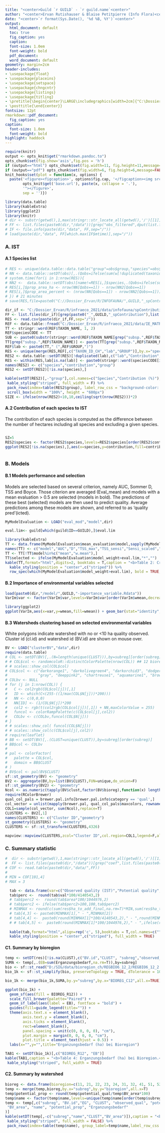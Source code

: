 ```yaml
---
title: "<center>Guild `r GUILD` - `r guild.name`<center>"
author: "<center>Ervan Rutishauser & Blaise Petitpierre (Info Flora)<center>"
date: "<center>`r format(Sys.Date(), '%d %B, %Y')`<center>"
output:
  html_document: default
  toc: true
  fig_caption: yes
  caption:
  font-size: 1.0em
  font-weight: bold
  pdf_document:
  word_document: default
geometry: margin=2cm
header-includes:
- \usepackage{float}
- \usepackage{placeins}
- \usepackage{setspace}
- \usepackage{chngcntr}
- \usepackage{listings}
- \usepackage{titling}
- \pretitle{\begin{center}\LARGE\includegraphics[width=2cm]{"C:\Dossier_Ervan\Admin\Logo info flora-rgb.jpg"}}
- \posttitle{\end{center}}
fontsize: 12pt
rmarkdown::pdf_document:
  fig_caption: yes
caption:
  font-size: 1.0em
  font-weight: bold
highlight: haddock
---
```


```r
require(knitr)
output <- opts_knit$get("rmarkdown.pandoc.to")
opts_chunk$set(fig.show='asis',fig.pos = 'h')
if (output=="html") opts_chunk$set(fig.width=11, fig.height=11,message=FALSE,warning=F, fig_caption=T,tidy.opts=list(width.cutoff=30),tidy=TRUE)
if (output=="pdf") opts_chunk$set(fig.width=6, fig.height=6,message=FALSE,warning=F, fig_caption=T,tidy.opts=list(width.cutoff=30),tidy=TRUE)
knit_hooks$set(plot = function(x, options) {
  paste('<figure><figcaption>', options$fig.cap, '</figcaption><img src="',
        opts_knit$get('base.url'), paste(x, collapse = '.'),
        '"></figure>',
        sep = '')})
```
```r
library(data.table)
library(kableExtra)
library(ggplot2)
library(knitr)
# dir <- substr(getwd(),1,max(stringr::str_locate_all(getwd(),'/')[[1]]))
# FF <- list.files(paste0(dir,"/data"))[grep("obs_filtered",dput(list.files(paste0(dir,"/data"))))]
# IF <- file.info(paste(dir,"data", FF,sep="/"))
# load(paste(dir,"data", FF[which.max(IF$mtime)],sep="/"))
```

### A. IST

#### A.1 Species list

```r
# RES <- unique(data.table::data.table("group"=obs$group,"species"=obs$name,"bioregion"=obs$bioregrion,"weight"=obs$w,prop_area_ha=as.numeric(NA),prop_area_percent=as.numeric(NA)))
# NN <- data.table::setDT(obs)[,.(Qobs=ifelse(sum(w[!duplicated(taxonid)])>=1,1,0)),by=.(grid.id)]
# system.time(for(i in 1:nrow(RES)){
# NN2 <-  data.table::setDT(obs)[name!=RES[i,]$species,.(Qobs=ifelse(sum(w[!duplicated(taxonid)])>=1,1,0)),by=.(grid.id)]
# RES[i,]$prop_area_ha <- nrow(NN[Qobs==1]) - nrow(NN2[Qobs==1])
# RES[i,]$prop_area_percent <- (nrow(NN[Qobs==1]) - nrow(NN2[Qobs==1]))*100/nrow(NN[Qobs==1])
# }) # 21 minutes
# save(RES,file=paste0("C://Dossier_Ervan/R/INFOFAUNA/",GUILD,"_spContribution.Rdata"))
```


```r
dir_if <- "C:/Dossier_Ervan/R/infraeco_2021/data/infofauna/spContribution"
FF <- list.files(dir_if)[grep(paste0("_",GUILD,"_spContribution"),list.files(dir_if))]
RES <- read.csv(paste(dir_if,FF,sep="/"))
REF <- data.table::fread("C:/Dossier_Ervan/R/infraeco_2021/data/IE_MATRICE_PRIO_20210315.csv")
TT <- stringr::word(REF$TAXON_NAME, 1, 2)
REF$speciesCODE <- TT
SUB <- paste0(substr(stringr::word(REF$TAXON_NAME[grep("subsp.",REF$TAXON_NAME)], 2, 2),1,3),".")
TT[grep("subsp.",REF$TAXON_NAME)] <- paste(TT[grep("subsp.",REF$TAXON_NAME)],SUB,sep=" ")
REF$lab <- paste0(TT," (",REF$GROUP,")")
RES <- unique(merge(RES,REF[,c("TAXON_ID_CH","lab","GROUP")],by.x="speciesCODE",by.y="TAXON_ID_CH",all.x=TRUE))
RES2 <- data.table::setDT(RES)[!duplicated(lab),c("lab","Contribution","GROUP")][order(GROUP,-rank(Contribution),decreasing=F),]
RES <- within(RES,lab[is.na(lab)] <- paste0(stringr::word(speciesCODE[is.na(lab)],1,2)," (",GROUP[is.na(lab)],")"))
names(RES2) <- c("species","contribution","group")
RES2 <- setDT(RES2)[!is.na(species),]

kable(setDT(RES2)[,-"group"],col.names=c("Species","Contribution (%)"),caption = "<b>Table 1: Species list, sorted by group. Contributions (%) to IST are given.<b>") %>%
 kable_styling("striped", full_width = F) %>%
 pack_rows(index=table(RES2$group), label_row_css = "background-color: #666; color: #fff;") %>% 
 scroll_box(width = "100%", height = "600px")
SIZE <- ifelse(nrow(RES2)<10,10,ceiling(sqrt(nrow(RES2)))*2)
```

#### A.2 Contribution of each species to IST
The contribution of each species is computed as the difference between the number of hectares including all species and excluding a given species.


<style>
  .superbigimage{
      overflow-x:scroll;
      white-space: nowrap;
  }

  .superbigimage img{
     max-width: none;
  }


</style>


<div class="superbigimage">
```r
SZ=5
RES2$species <- factor(RES2$species,levels=RES2$species[order(RES2$contribution,decreasing=T)])
ggplot(RES2[!is.na(species),],aes(x=species,y=contribution,fill=contribution)) + geom_bar(stat="identity") + theme(axis.text.x = element_text(angle = 65, hjust = 1,size=SZ,face="bold"),axis.text.y = element_text(size=SZ,face="bold"),axis.title.y=element_text(size=SZ,face="bold")) + labs(legend.position="none",x="",y="Contribution to guild space (%)") + scale_fill_continuous(type="viridis",guide=FALSE)
```

</div>



### B. Models 


#### B.1 Models performance and selection 

Models are selected based on several criterion, namely AUC, Sommer D, TSS and Boyce. Those citerion are averaged (Eval_mean) and models with a mean evaluation > 0.5 are selected (models in bold). The predictions of these best (selected) models are then used to predict quality. Average predictions among these models are shown, and referred to as 'quality pred'(icted).

```r
MyModelEvaluation <- LOAD("eval_mod","model",dir)

eval.lim<- guild[which(guild$ID==GUILD),]$eval.lim

library(kableExtra)
TT <- data.frame(MyModelEvaluation$mean_evaluation$model,sapply(MyModelEvaluation$mean_evaluation[,2:8],function(x) as.numeric(x)))
names(TT) <- c("model","AUC","D","TSS_max","TSS_sensi","Sensi_scaled","Boyce","Eval_mean")
TT <- TT[!TT$model%in%c("mean","w.mean"),]
TT$selected <- ifelse(MyModelEvaluation$model_weight>eval.lim,"*","")
kable(TT,format="html",digits=2, booktabs = T,caption = "<b>Table 2: Criterion of model evaluation for 4 models: RF=Random Forest,GBM=gradient boosting model, GAM = general additive model, ME=MaxEnt<b>") %>%
  kable_styling(position = "center",c("striped")) %>% 
  row_spec(which(MyModelEvaluation$model_weight>eval.lim), bold = TRUE, italic = F)
```


#### B.2 Importance of environmental variables selected
```r
load(paste0(dir,"/model/",GUILD,"-importance_variable.Rdata"))
VarIm$var <- factor(VarIm$var,levels=VarIm$var[order(VarIm$wmean,decreasing=T)])

library(ggplot2)
ggplot(VarIm,aes(x=var,y=wmean,fill=wmean)) + geom_bar(stat="identity",color="black") + theme(axis.text.x=element_text(angle=65,size=10,vjust=0.9,hjust=1)) + labs(x="",y="Importance") + scale_fill_continuous(type="viridis",guide=FALSE) + geom_errorbar(aes(ymin=wmean, ymax=wmean+sd),width=.1, position=position_dodge(.9))

```


#### B.3 Watersheds clustering based on selected environmental variables 
White polygons indicate watershed with no or <10 ha quality observed. Cluster id (cl.id) and watershed id (BV.id) are shown on mouse over.
```r
BV <- LOAD("clusterBV","data",dir)
require(data.table)
# COL <- setDT(BV)[,.(N=length(unique(CLUST))),by=subreg][order(subreg)]
# # COL$col <- randomcoloR::distinctColorPalette(nrow(COL)) ## 12 bioregions
# # scales::show_col(COL$col)
# COL$col <- c("darkorange1", "darkolivegreen4", "darkorchid3", "dodgerblue1", "gold2", "darkslategray2", 
#              "gray", "deeppink2", "chartreuse1", "aquamarine1", "brown1", "cornsilk1")
# COLbv <- NULL
# for (j in 1:nrow(COL)) {
#   C <- col2rgb(COL$col[j])[,1]
#   ID <- which(C<(255-((1/max(COL$N[j]))*200)))
#   NN <- c(0,0,0)
#   NN[ID] <- (1/COL$N[j])*200
#   col2 <- rgb(t(col2rgb(COL$col[j])[,1]) + NN,maxColorValue = 255)
#   funcol <- colorRampPalette(c(COL$col[j],col2))
#   COLbv <- c(COLbv,funcol(COL$N[j]))
# }
# # scales::show_col( funcol(COL$N[j]))
# # scales::show_col(c(COL$col[j],col2))
# require(leaflet)
# BB <- setDT(BV)[,.(CLUST=unique(CLUST)),by=subreg][order(subreg)]
# BB$col <- COLbv
# 
# pal <- colorFactor(
#   palette = COL$col,
#   domain = BB$CLUST
# )
# BV$col <- pal(BV$CLUST)
sf::st_geometry(BV) <- "geometry"
BV2 <- aggregate(BV,by=list(BV$CLUST),FUN=unique,do_union=F)
sf::st_geometry(BV2) <- "geometry"
Ncol <- as.numeric(tapply(BV$clust,factor(BV$bioreg),function(x) length(unique(x))))
require(RColorBrewer)
qual_col_pals = brewer.pal.info[brewer.pal.info$category == 'qual',]
col_vector = unlist(mapply(brewer.pal, qual_col_pals$maxcolors, rownames(qual_col_pals)))
COL1=sample(col_vector, sum(Ncol),replace=T)
CLUSTERS <- BV2[,1]
names(CLUSTERS) <- c("Cluster ID","geometry")
st_geometry(CLUSTERS) <- "geometry"
CLUSTERS <- sf::st_transform(CLUSTERS,4326)

mapview::mapview(CLUSTERS,zcol="Cluster ID",col.region=COL1,legend=F,alpha.region=0.8,map.types = "CartoDB.Positron",popup=leafpop::popupTable(CLUSTERS,feature.id=F),homebutton = FALSE)
```

### C. Summary statistic
```r
#  dir <- substr(getwd(),1,max(stringr::str_locate_all(getwd(),'/')[[1]]))
#  FF <- list.files(paste0(dir,"/data"))[grep("coef",list.files(paste0(dir,"/data")))]
# COF <- read.table(paste0(dir,"data/",FF))
# 
# MIN = COF[101,4]
# MAX = 3

  tab <- data.frame(var=c("Observed quality (IST)","Potential quality","Guild space","Erganzungsbedarf (ha)"),val=c(sum(res$observed_qual,na.rm=T),sum(res$potential_qual,na.rm=T),sum(res$EG,na.rm=T),sum(res$Erganzungsbedarf,na.rm=TRUE)))
  tab$perc <-  round(tab$val*100/4140543,2)
  # tab$perc2 <-  round(tab$area*100/1044976,2)
  # tab$perc2 <- ifelse(tab$perc2>100,100,tab$perc2)
  # MINMAX <- round(c(sum(res$ha_to_add_final,na.rm=T)*MIN,sum(res$ha_to_add_final,na.rm=T)*MAX))
  # tab[4,3] <- paste0(MINMAX[1]," - ",MINMAX[2])
  # tab[4,4] <-  paste0(round(MINMAX[1]*100/4140543,2)," - ",round(MINMAX[2]*100/4140543,2))
  # # tab[4,5] <-  paste0(round(MINMAX[1]*100/1044976,2)," - ",ifelse(round(MINMAX[2]*100/1044976,2)>100,100,round(MINMAX[2]*100/1044976,2)))
  
  kable(tab,format="html",align=rep('c', 5),booktabs = T,col.names=c("","# ha","% CH"),caption = "<b>Table 3: Number sites (# sites) and corresponding area (area ha). proportion of Swiss territory (4140543 ha, % CH) for  observed (IST) and potential qualities, guild space, and Erg?nzungsbedarf (ha).<b>") %>%
  kable_styling(position = "center",c("striped"), full_width = TRUE)
```

#### C1. Summary by bioregion
```r
temp <- setDT(res)[!is.na(CLUST),c("BV.id","CLUST", "subreg","observed_qual", "potential_qual", "EG", "BV_area", "Erganzungsbedarf")]
SUMA <- temp[,.(EB=sum(Erganzungsbedarf,na.rm=T)),by=subreg]
bio <- sf::st_read("D:/SIG/data/bioregion_ch/REGBIO6_12_2/REGBIO6_12_2.shp",quiet=T)  ## nouvelle version Infofauna 10/07/20
bio_1k <- sf::st_simplify(bio, preserveTopology = TRUE, dTolerance = 1000)

bio_1k <- merge(bio_1k,SUMA,by.y="subreg",by.x="BIOREG_C12",all.x=TRUE)

ggplot(bio_1k) +
  geom_sf(aes(fill = BIOREG_R12)) +  
  scale_fill_brewer(palette="Paired") +
  geom_sf_label(aes(label = EB), fontface = "bold") +
  guides(fill=guide_legend(title="")) +
  theme(axis.text.x = element_blank(),
        axis.text.y = element_blank(),
        axis.ticks = element_blank(),
        rect=element_blank(),
        panel.spacing = unit(c(0, 0, 0, 0), "cm"),
        plot.margin = margin(0, 0, 0, 0, "cm"),
        plot.title = element_text(hjust = 0.5)) +
  labs(x="",y="",title="Erganzungsbedarf (ha) bei Bioregion") 

```

```r
TAB1 <- setDT(bio_1k)[,c("BIOREG_R12", "EB")]
kable(TAB1,caption = "<b>Table 4: Erganzungsbedarf (ha) bei Bioregion.<b>",col.names=c("Bioregion","ha")) %>%
 kable_styling("striped", full_width = TRUE)
```

#### C2. Summary by watershed
```r
bioreg <- data.frame(bioregion=c(11, 21, 22, 23, 24, 31, 32, 41, 51, 52, 61, 62),name=c("Jura und Randen","Genferseegebiet","Rheingebiet","Oestliches Mittelland","Westliches Mittelland","Voralpen","Nordalpen","Oestliche Zentralalpen ","Westliche Zentralalpen","Engadin","S?dalpen","S?dlicher Tessin"))
temp <- merge(temp,bioreg,by.x="subreg",by.y="bioregion",all.x=T)
temp$potential_prop <- round(temp$potential_qual/temp$BV_area*100)
temp$name <- factor(temp$name,levels=unique(temp$name[order(temp$subreg)]))
temp <- temp[,c("subreg", "BV.id","EG", "CLUST", "observed_qual", "potential_qual", 
 "BV_area", "name", "potential_prop", "Erganzungsbedarf"
)]
kable(setDT(temp[,-c("subreg","name","CLUST","BV_area")]),caption = "<b>Table 5: Number of hectares quality observed (observed_qual) and predicted (potential_qual), proportion of potential quality (potential_prop,%) in the watershed (BV.id) and Erganzungsbedarf (ha) by watershed (BV.id) and bioregion.<b>") %>%
 kable_styling("striped", full_width = FALSE) %>%
 pack_rows(index=table(temp$name), group_label=temp$name,label_row_css = "background-color: #808080; color: #fff;") %>%  scroll_box(width = "100%", height = "600px")

```



